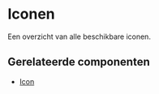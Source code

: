 
<Meta title="Docs/Assets/Iconen" />

# Iconen

Een overzicht van alle beschikbare iconen.

<AmsterdamIconGallery />

## Gerelateerde componenten

- [Icon](?path=/docs/react_media-icon--docs)
